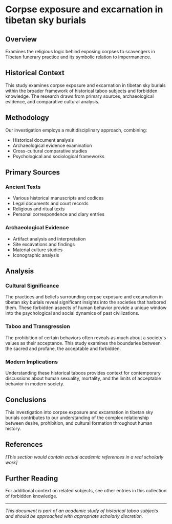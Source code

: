 # Corpse exposure and excarnation in tibetan sky burials

## Overview

Examines the religious logic behind exposing corpses to scavengers in Tibetan funerary practice and its symbolic relation to impermanence.

## Historical Context

This study examines corpse exposure and excarnation in tibetan sky burials within the broader framework of historical taboo subjects and forbidden knowledge. The research draws from primary sources, archaeological evidence, and comparative cultural analysis.

## Methodology

Our investigation employs a multidisciplinary approach, combining:
- Historical document analysis
- Archaeological evidence examination
- Cross-cultural comparative studies
- Psychological and sociological frameworks

## Primary Sources

### Ancient Texts
- Various historical manuscripts and codices
- Legal documents and court records
- Religious and ritual texts
- Personal correspondence and diary entries

### Archaeological Evidence
- Artifact analysis and interpretation
- Site excavations and findings
- Material culture studies
- Iconographic analysis

## Analysis

### Cultural Significance

The practices and beliefs surrounding corpse exposure and excarnation in tibetan sky burials reveal significant insights into the societies that harbored them. These forbidden aspects of human behavior provide a unique window into the psychological and social dynamics of past civilizations.

### Taboo and Transgression

The prohibition of certain behaviors often reveals as much about a society's values as their acceptance. This study examines the boundaries between the sacred and profane, the acceptable and forbidden.

### Modern Implications

Understanding these historical taboos provides context for contemporary discussions about human sexuality, mortality, and the limits of acceptable behavior in modern society.

## Conclusions

This investigation into corpse exposure and excarnation in tibetan sky burials contributes to our understanding of the complex relationship between desire, prohibition, and cultural formation throughout human history.

## References

*[This section would contain actual academic references in a real scholarly work]*

## Further Reading

For additional context on related subjects, see other entries in this collection of forbidden knowledge.

---

*This document is part of an academic study of historical taboo subjects and should be approached with appropriate scholarly discretion.*